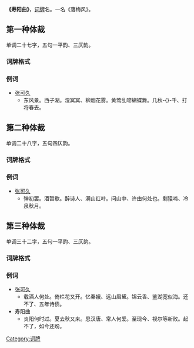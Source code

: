 '''《寿阳曲》'''，[[词牌|词牌]]名。一名《落梅风》。

== 第一种体裁 ==
单调二十七字，五句一平韵、三仄韵。

=== 词牌格式 ===
{{平仄|平平仄，平仄'''平'''（韵），仄平平，仄平平'''仄'''（韵），平平仄平平仄'''仄'''（韵），仄平平，仄平平'''仄'''（韵）。}}

=== 例词 ===
*[[张可久|张可久]]
**东风景。西子湖。湿冥冥、柳烟花雾。黄莺乱啼蝴蝶舞。几秋-{}-千、打将春去。

== 第二种体裁 ==
单调二十八字，五句四仄韵。

=== 词牌格式 ===
{{平仄|平平仄。仄仄'''仄'''（韵）。仄平平、仄平平'''仄'''（韵）。仄平平、仄平平仄'''仄'''（韵）。仄平平、仄平平'''仄'''（韵）。}}

=== 例词 ===
*[[张可久|张可久]]
**弹初罢。酒暂歇。醉诗人、满山红叶。问山中、许由何处也。剩猿啼、冷泉秋月。

== 第三种体裁 ==
单调三十二字，五句一平韵、三仄韵。

=== 词牌格式 ===
{{平仄|仄仄平平仄。仄平平仄'''平'''（韵）。仄平平、仄平平'''仄'''（韵）。仄平平、仄平平仄'''仄'''（韵）。仄平平、仄平平'''仄'''（韵）。}}

=== 例词 ===
*[[张可久|张可久]]
**载酒人何处。倚栏花又开。忆秦娥、远山眉黛。锦云香、鉴湖宽似海。还不了、五年诗债。
*寿阳曲
**炎阳何时过。夏去秋又来。思汉唐、常人何爱。至现今、视尔等新败。起不了，如今还盼。

[[Category:词牌|Category:词牌]]